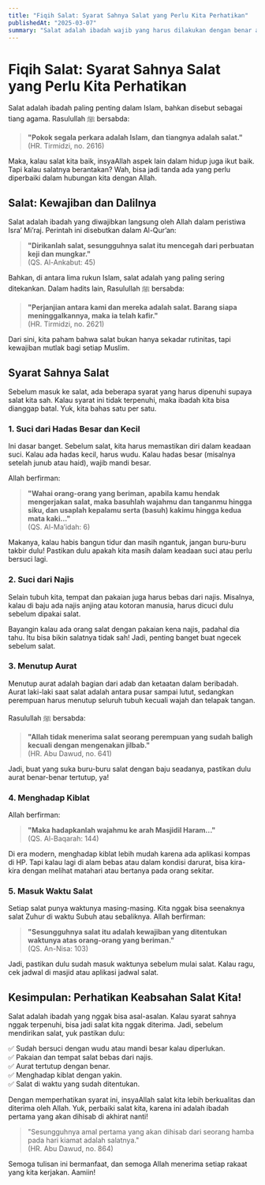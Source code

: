 ```yaml
---
title: "Fiqih Salat: Syarat Sahnya Salat yang Perlu Kita Perhatikan"
publishedAt: "2025-03-07"
summary: "Salat adalah ibadah wajib yang harus dilakukan dengan benar agar diterima oleh Allah. Tapi, apakah kita sudah memastikan syarat sahnya terpenuhi? Mulai dari kesucian, menutup aurat, hingga menghadap kiblat—semua ini penting untuk diperhatikan. Yuk, pahami lebih dalam agar salat kita tidak sia-sia!"
---
```


# Fiqih Salat: Syarat Sahnya Salat yang Perlu Kita Perhatikan

Salat adalah ibadah paling penting dalam Islam, bahkan disebut sebagai tiang agama. Rasulullah ﷺ bersabda:

> **"Pokok segala perkara adalah Islam, dan tiangnya adalah salat."**  
> (HR. Tirmidzi, no. 2616)

Maka, kalau salat kita baik, insyaAllah aspek lain dalam hidup juga ikut baik. Tapi kalau salatnya berantakan? Wah, bisa jadi tanda ada yang perlu diperbaiki dalam hubungan kita dengan Allah.

## Salat: Kewajiban dan Dalilnya

Salat adalah ibadah yang diwajibkan langsung oleh Allah dalam peristiwa Isra’ Mi’raj. Perintah ini disebutkan dalam Al-Qur’an:

> **"Dirikanlah salat, sesungguhnya salat itu mencegah dari perbuatan keji dan mungkar."**  
> (QS. Al-Ankabut: 45)

Bahkan, di antara lima rukun Islam, salat adalah yang paling sering ditekankan. Dalam hadits lain, Rasulullah ﷺ bersabda:

> **"Perjanjian antara kami dan mereka adalah salat. Barang siapa meninggalkannya, maka ia telah kafir."**  
> (HR. Tirmidzi, no. 2621)

Dari sini, kita paham bahwa salat bukan hanya sekadar rutinitas, tapi kewajiban mutlak bagi setiap Muslim.

## Syarat Sahnya Salat

Sebelum masuk ke salat, ada beberapa syarat yang harus dipenuhi supaya salat kita sah. Kalau syarat ini tidak terpenuhi, maka ibadah kita bisa dianggap batal. Yuk, kita bahas satu per satu.

### 1. Suci dari Hadas Besar dan Kecil

Ini dasar banget. Sebelum salat, kita harus memastikan diri dalam keadaan suci. Kalau ada hadas kecil, harus wudu. Kalau hadas besar (misalnya setelah junub atau haid), wajib mandi besar.

Allah berfirman:

> **"Wahai orang-orang yang beriman, apabila kamu hendak mengerjakan salat, maka basuhlah wajahmu dan tanganmu hingga siku, dan usaplah kepalamu serta (basuh) kakimu hingga kedua mata kaki..."**  
> (QS. Al-Ma’idah: 6)

Makanya, kalau habis bangun tidur dan masih ngantuk, jangan buru-buru takbir dulu! Pastikan dulu apakah kita masih dalam keadaan suci atau perlu bersuci lagi.

### 2. Suci dari Najis

Selain tubuh kita, tempat dan pakaian juga harus bebas dari najis. Misalnya, kalau di baju ada najis anjing atau kotoran manusia, harus dicuci dulu sebelum dipakai salat.

Bayangin kalau ada orang salat dengan pakaian kena najis, padahal dia tahu. Itu bisa bikin salatnya tidak sah! Jadi, penting banget buat ngecek sebelum salat.

### 3. Menutup Aurat

Menutup aurat adalah bagian dari adab dan ketaatan dalam beribadah. Aurat laki-laki saat salat adalah antara pusar sampai lutut, sedangkan perempuan harus menutup seluruh tubuh kecuali wajah dan telapak tangan.

Rasulullah ﷺ bersabda:

> **"Allah tidak menerima salat seorang perempuan yang sudah baligh kecuali dengan mengenakan jilbab."**  
> (HR. Abu Dawud, no. 641)

Jadi, buat yang suka buru-buru salat dengan baju seadanya, pastikan dulu aurat benar-benar tertutup, ya!

### 4. Menghadap Kiblat

Allah berfirman:

> **"Maka hadapkanlah wajahmu ke arah Masjidil Haram..."**  
> (QS. Al-Baqarah: 144)

Di era modern, menghadap kiblat lebih mudah karena ada aplikasi kompas di HP. Tapi kalau lagi di alam bebas atau dalam kondisi darurat, bisa kira-kira dengan melihat matahari atau bertanya pada orang sekitar.

### 5. Masuk Waktu Salat

Setiap salat punya waktunya masing-masing. Kita nggak bisa seenaknya salat Zuhur di waktu Subuh atau sebaliknya. Allah berfirman:

> **"Sesungguhnya salat itu adalah kewajiban yang ditentukan waktunya atas orang-orang yang beriman."**  
> (QS. An-Nisa: 103)

Jadi, pastikan dulu sudah masuk waktunya sebelum mulai salat. Kalau ragu, cek jadwal di masjid atau aplikasi jadwal salat.

## Kesimpulan: Perhatikan Keabsahan Salat Kita!

Salat adalah ibadah yang nggak bisa asal-asalan. Kalau syarat sahnya nggak terpenuhi, bisa jadi salat kita nggak diterima. Jadi, sebelum mendirikan salat, yuk pastikan dulu:

✅ Sudah bersuci dengan wudu atau mandi besar kalau diperlukan.  
✅ Pakaian dan tempat salat bebas dari najis.  
✅ Aurat tertutup dengan benar.  
✅ Menghadap kiblat dengan yakin.  
✅ Salat di waktu yang sudah ditentukan.

Dengan memperhatikan syarat ini, insyaAllah salat kita lebih berkualitas dan diterima oleh Allah. Yuk, perbaiki salat kita, karena ini adalah ibadah pertama yang akan dihisab di akhirat nanti!

> "Sesungguhnya amal pertama yang akan dihisab dari seorang hamba pada hari kiamat adalah salatnya."  
> (HR. Abu Dawud, no. 864)

Semoga tulisan ini bermanfaat, dan semoga Allah menerima setiap rakaat yang kita kerjakan. Aamiin!